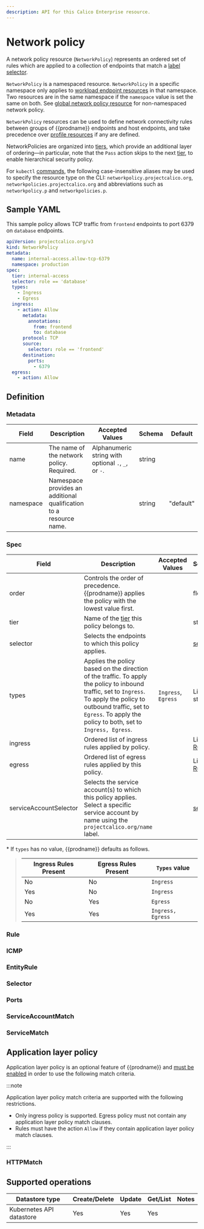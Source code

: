 ```yaml
---
description: API for this Calico Enterprise resource.
---
```


# Network policy










A network policy resource (`NetworkPolicy`) represents an ordered set of rules which are applied
to a collection of endpoints that match a [label selector](#selector).

`NetworkPolicy` is a namespaced resource. `NetworkPolicy` in a specific namespace
only applies to [workload endpoint resources](workloadendpoint.mdx)
in that namespace. Two resources are in the same namespace if the `namespace`
value is set the same on both.
See [global network policy resource](globalnetworkpolicy.mdx) for non-namespaced network policy.

`NetworkPolicy` resources can be used to define network connectivity rules between groups of {{prodname}} endpoints and host endpoints, and
take precedence over [profile resources](profile.mdx) if any are defined.

NetworkPolicies are organized into [tiers](tier.mdx), which provide an additional layer of ordering—in particular, note that the `Pass` action skips to the
next [tier](tier.mdx), to enable hierarchical security policy.

For `kubectl` [commands](https://kubernetes.io/docs/reference/kubectl/overview/), the following case-insensitive aliases
may be used to specify the resource type on the CLI:
`networkpolicy.projectcalico.org`, `networkpolicies.projectcalico.org` and abbreviations such as
`networkpolicy.p` and `networkpolicies.p`.

## Sample YAML

This sample policy allows TCP traffic from `frontend` endpoints to port 6379 on
`database` endpoints.

```yaml
apiVersion: projectcalico.org/v3
kind: NetworkPolicy
metadata:
  name: internal-access.allow-tcp-6379
  namespace: production
spec:
  tier: internal-access
  selector: role == 'database'
  types:
    - Ingress
    - Egress
  ingress:
    - action: Allow
      metadata:
        annotations:
          from: frontend
          to: database
      protocol: TCP
      source:
        selector: role == 'frontend'
      destination:
        ports:
          - 6379
  egress:
    - action: Allow
```

## Definition

### Metadata

| Field     | Description                                                        | Accepted Values                                     | Schema | Default   |
| --------- | ------------------------------------------------------------------ | --------------------------------------------------- | ------ | --------- |
| name      | The name of the network policy. Required.                          | Alphanumeric string with optional `.`, `_`, or `-`. | string |           |
| namespace | Namespace provides an additional qualification to a resource name. |                                                     | string | "default" |

### Spec

| Field                  | Description                                                                                                                                                                                                                          | Accepted Values     | Schema                | Default                                       |
| ---------------------- | ------------------------------------------------------------------------------------------------------------------------------------------------------------------------------------------------------------------------------------ | ------------------- | --------------------- | --------------------------------------------- |
| order                  | Controls the order of precedence. {{prodname}} applies the policy with the lowest value first.                                                                                                                                       |                     | float                 |                                               |
| tier                   | Name of the [tier](tier.mdx) this policy belongs to.                                                                                                                                                                                 |                     | string                | `default`                                     |
| selector               | Selects the endpoints to which this policy applies.                                                                                                                                                                                  |                     | [selector](#selector) | all()                                         |
| types                  | Applies the policy based on the direction of the traffic. To apply the policy to inbound traffic, set to `Ingress`. To apply the policy to outbound traffic, set to `Egress`. To apply the policy to both, set to `Ingress, Egress`. | `Ingress`, `Egress` | List of strings       | Depends on presence of ingress/egress rules\* |
| ingress                | Ordered list of ingress rules applied by policy.                                                                                                                                                                                     |                     | List of [Rule](#rule) |                                               |
| egress                 | Ordered list of egress rules applied by this policy.                                                                                                                                                                                 |                     | List of [Rule](#rule) |                                               |
| serviceAccountSelector | Selects the service account(s) to which this policy applies. Select a specific service account by name using the `projectcalico.org/name` label.                                                                                     |                     | [selector](#selector) | all()                                         |

\* If `types` has no value, {{prodname}} defaults as follows.

> | Ingress Rules Present | Egress Rules Present | `Types` value     |
> | --------------------- | -------------------- | ----------------- |
> | No                    | No                   | `Ingress`         |
> | Yes                   | No                   | `Ingress`         |
> | No                    | Yes                  | `Egress`          |
> | Yes                   | Yes                  | `Ingress, Egress` |

### Rule

<Rule />

### ICMP

<Icmp />

### EntityRule

<Entityrule global='false' />

### Selector

<Selectors />
<SelectorScopes />

### Ports

<Ports />

### ServiceAccountMatch

<Serviceaccountmatch />

### ServiceMatch

<Servicematch />

## Application layer policy

Application layer policy is an optional feature of {{prodname}} and
[must be enabled](../../network-policy/application-layer-policies/alp.mdx)
in order to use the following match criteria.

:::note

Application layer policy match criteria are supported with the following restrictions.

- Only ingress policy is supported. Egress policy must not contain any application layer policy match clauses.
- Rules must have the action `Allow` if they contain application layer policy match clauses.

:::

### HTTPMatch

<Httpmatch />


## Supported operations

| Datastore type           | Create/Delete | Update | Get/List | Notes |
| ------------------------ | ------------- | ------ | -------- | ----- |
| Kubernetes API datastore | Yes           | Yes    | Yes      |
